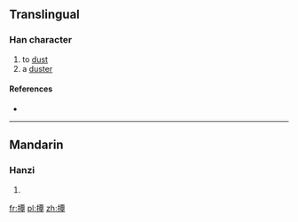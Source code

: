 ==Translingual==

===Han character===
{{Han char|rn=64|rad=手|as=12|sn=15|four=5104<sub>6</sub>|canj=手一田十 (QMWJ)|ids=⿰[[扌]][[覃]]}}

# to [[dust]]
# a [[duster]]

====References====
* {{Han ref|kx=0455.080|dkj=12724|dj=0804.140|hdz=31954.100|uh=64A2|ud=25762|bh=BCC2|bd=48322}}

----

==Mandarin==

===Hanzi===
{{cmn-hanzi|pin=[[dǎn]] ([[dan3]])|wg=tan<sup>3</sup>}}

# {{defn|lang=cmn|sort=手12}}

[[fr:撢]]
[[pl:撢]]
[[zh:撢]]